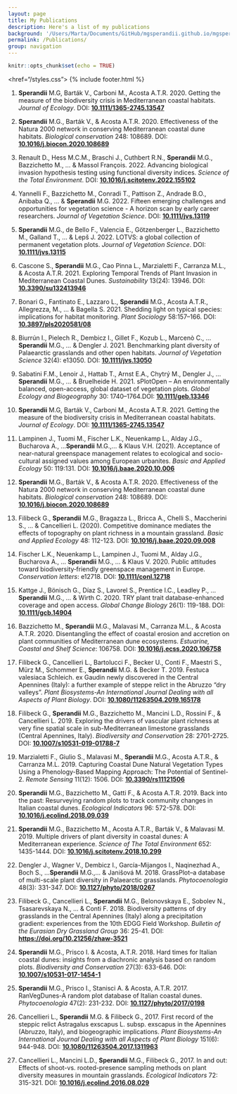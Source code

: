 ```yaml
---
layout: page
title: My Publications
description: Here's a list of my publications
background: '/Users/Marta/Documents/GitHub/mgsperandii.github.io/mgsperandii.github.io/img/Marta_Eris_CampoImp.jpg'
permalink: /Publications/
group: navigation
---
```


```r
knitr::opts_chunk$set(echo = TRUE)
```
<href="/styles.css">
{% include footer.html %}

<p align="justify">

1. **Sperandii** M.G, Barták V., Carboni M., Acosta A.T.R. 2020. Getting the measure of the biodiversity crisis in Mediterranean coastal habitats. _Journal of Ecology_. DOI: <a href="https://doi.org/10.1111/1365-2745.13547">**10.1111/1365-2745.13547**</a> </p>

2.	**Sperandii** M.G., Barták V., & Acosta A.T.R. 2020. Effectiveness of the Natura 2000 network in conserving Mediterranean coastal dune habitats. _Biological conservation_ 248: 108689. DOI: [**10.1016/j.biocon.2020.108689**](https://doi.org/10.1016/j.biocon.2020.108689)

1. Renault D., Hess M.C.M., Braschi J., Cuthbert R.N., **Sperandii** M.G., Bazzichetto M., ... & Massol François. 2022. Advancing biological invasion hypothesis testing using functional diversity indices. _Science of the Total Environment_. DOI: [**10.1016/j.scitotenv.2022.155102**](https://doi.org/10.1016/j.scitotenv.2022.155102)

2. Yannelli F., Bazzichetto M., Conradi T., Pattison Z., Andrade B.O., Anibaba Q., ... & **Sperandii** M.G. 2022. Fifteen emerging challenges and opportunities for vegetation science - A horizon scan by early career researchers. _Journal of Vegetation Science_. DOI: [**10.1111/jvs.13119**](https://doi.org/10.1111/jvs.13119)

3. **Sperandii** M.G., de Bello F., Valencia E., Götzenberger L., Bazzichetto M., Galland T., ... & Lepš J. 2022. LOTVS: a global collection of permanent vegetation plots. _Journal of Vegetation Science_. DOI: [**10.1111/jvs.13115**](https://doi.org/10.1111/jvs.13115)

4. Cascone S., **Sperandii** M.G., Cao Pinna L., Marzialetti F., Carranza M.L., & Acosta A.T.R. 2021. Exploring Temporal Trends of Plant Invasion in Mediterranean Coastal Dunes. _Sustainability_ 13(24): 13946. DOI: [**10.3390/su132413946**](https://doi.org/10.3390/su132413946)

5. Bonari G., Fantinato E., Lazzaro L., **Sperandii** M.G., Acosta A.T.R., Allegrezza, M., ... & Bagella S. 2021. Shedding light on typical species: implications for habitat monitoring. _Plant Sociology_ 58:157–166. DOI: [**10.3897/pls2020581/08**](https://doi.org/10.3897/pls2020581/08)

6. Biurrún I., Pielech R., Dembicz I., Gillet F., Kozub L., Marcenò C., ...**Sperandii** M.G., ... & Dengler J. 2021. Benchmarking plant diversity of Palaearctic grasslands and other open habitats. _Journal of Vegetation Science_ 32(4): e13050. DOI: [**10.1111/jvs.13050**](https://doi.org/10.1111/jvs.13050)

7. Sabatini F.M., Lenoir J., Hattab T., Arnst E.A., Chytrý M., Dengler J., ...**Sperandii** M.G., ... & Bruelheide H. 2021. sPlotOpen – An environmentally balanced, open-access, global dataset of vegetation plots. _Global Ecology and Biogeography_ 30: 1740–1764.DOI: [**10.1111/geb.13346**](https://doi.org/10.1111/geb.13346)

8. **Sperandii** M.G, Barták V., Carboni M., Acosta A.T.R. 2021. Getting the measure of the biodiversity crisis in Mediterranean coastal habitats. _Journal of Ecology_. DOI: [**10.1111/1365-2745.13547**](https://doi.org/10.1111/1365-2745.13547)

9. Lampinen J., Tuomi M., Fischer L.K., Neuenkamp L., Alday J.G., Bucharova A., ...**Sperandii** M.G.,... & Klaus V.H. (2021). Acceptance of near-natural greenspace management relates to ecological and socio-cultural assigned values among European urbanites. _Basic and Applied Ecology_ 50: 119:131. DOI: [**10.1016/j.baae.2020.10.006**](https://doi.org/10.1016/j.baae.2020.10.006)

10.	**Sperandii** M.G., Barták V., & Acosta A.T.R. 2020. Effectiveness of the Natura 2000 network in conserving Mediterranean coastal dune habitats. _Biological conservation_ 248: 108689. DOI: [**10.1016/j.biocon.2020.108689**](https://doi.org/10.1016/j.biocon.2020.108689)

11. Filibeck G., **Sperandii** M.G., Bragazza L., Bricca A., Chelli S., Maccherini S., ... & Cancellieri L. (2020). Competitive dominance mediates the effects of topography on plant richness in a mountain grassland. _Basic and Applied Ecology_ 48: 112-123. DOI: [**10.1016/j.baae.2020.09.008**](https://doi.org/10.1016/j.baae.2020.09.008)

12.	Fischer L.K., Neuenkamp L., Lampinen J., Tuomi M., Alday J.G., Bucharova A., ... **Sperandii** M.G., … & Klaus V. 2020. Public attitudes toward biodiversity‐friendly greenspace management in Europe. _Conservation letters_: e12718. DOI: [**10.1111/conl.12718**](https://doi.org/10.1111/conl.12718)

13.	Kattge J., Bönisch G., Díaz S., Lavorel S., Prentice I.C., Leadley P., ... **Sperandii** M.G., … & Wirth C. 2020.  TRY plant trait database-enhanced coverage and open access. _Global Change Biology_ 26(1): 119-188. DOI:  [**10.1111/gcb.14904**](https://doi.org/10.1111/gcb.14904)

14.	Bazzichetto M., **Sperandii** M.G., Malavasi M., Carranza M.L., & Acosta A.T.R. 2020. Disentangling the effect of coastal erosion and accretion on plant communities of Mediterranean dune ecosystems. _Estuarine, Coastal and Shelf Science_: 106758. DOI: [**10.1016/j.ecss.2020.106758**](https://doi.org/10.1016/j.ecss.2020.106758)

15.	Filibeck G., Cancellieri L., Bartolucci F., Becker U., Conti F., Maestri S., Mürz M., Schommer E., **Sperandii** M.G. & Becker T. 2019. Festuca valesiaca Schleich. ex Gaudin newly discovered in the Central Apennines (Italy): a further example of steppe relict in the Abruzzo “dry valleys”. _Plant Biosystems-An International Journal Dealing with all Aspects of Plant Biology_. DOI: [**10.1080/11263504.2019.165178**](https://doi.org/10.1080/11263504.2019.165178)

16.	Filibeck G., **Sperandii** M.G., Bazzichetto M., Mancini L.D., Rossini F., & Cancellieri L. 2019. Exploring the drivers of vascular plant richness at very fine spatial scale in sub-Mediterranean limestone grasslands (Central Apennines, Italy). _Biodiversity and Conservation_ 28: 2701-2725. DOI: [**10.1007/s10531-019-01788-7**](https://doi.org/10.1007/s10531-019-01788-7)

17.	Marzialetti F., Giulio S., Malavasi M., **Sperandii** M.G., Acosta A.T.R., & Carranza M.L. 2019. Capturing Coastal Dune Natural Vegetation Types Using a Phenology-Based Mapping Approach: The Potential of Sentinel-2. _Remote Sensing_ 11(12): 1506. DOI: [**10.3390/rs11121506**](https://doi.org/10.3390/rs11121506)

18.	**Sperandii** M.G., Bazzichetto M., Gatti F., & Acosta A.T.R. 2019. Back into the past: Resurveying random plots to track community changes in Italian coastal dunes. _Ecological Indicators_ 96: 572-578. DOI: [**10.1016/j.ecolind.2018.09.039**](https://doi.org/10.1016/j.ecolind.2018.09.039)

19.	**Sperandii** M.G., Bazzichetto M., Acosta A.T.R., Barták V., & Malavasi M. 2019. Multiple drivers of plant diversity in coastal dunes: A Mediterranean experience. _Science of The Total Environment_ 652: 1435-1444. DOI: [**10.1016/j.scitotenv.2018.10.299**](https://doi.org/10.1016/j.scitotenv.2018.10.299)

20.	Dengler J., Wagner V., Dembicz I., García-Mijangos I., Naqinezhad A., Boch S., ...**Sperandii** M.G.,...  & Janišová M. 2018. GrassPlot–a database of multi-scale plant diversity in Palaearctic grasslands. _Phytocoenologia_ 48(3): 331-347. DOI: [**10.1127/phyto/2018/0267**](http://doi.org/10.1127/phyto/2018/0267)

21.	Filibeck G., Cancellieri L., **Sperandii** M.G., Belonovskaya E., Sobolev N., Tsasarevskaya N., ... & Conti F. 2018. Biodiversity patterns of dry grasslands in the Central Apennines (Italy) along a precipitation gradient: experiences from the 10th EDGG Field Workshop. _Bulletin of the Eurasian Dry Grassland Group_ 36: 25-41. DOI: [**https://doi.org/10.21256/zhaw-3521**](https://doi.org/10.21256/zhaw-3521)

22.	**Sperandii** M.G., Prisco I. & Acosta, A.T.R. 2018. Hard times for Italian coastal dunes: insights from a diachronic analysis based on random plots. _Biodiversity and Conservation_ 27(3): 633-646. DOI: [**10.1007/s10531-017-1454-1**](https://doi.org/10.1007/s10531-017-1454-1)

23.	**Sperandii** M.G., Prisco I., Stanisci A. & Acosta, A.T.R. 2017. RanVegDunes-A random plot database of Italian coastal dunes. _Phytocoenologia_ 47(2): 231-232. DOI: [**10.1127/phyto/2017/0198**](http://doi.org/10.1127/phyto/2017/0198)

24.	Cancellieri L., **Sperandii** M.G. & Filibeck G., 2017. First record of the steppic relict Astragalus exscapus L. subsp. exscapus in the Apennines (Abruzzo, Italy), and biogeographic implications. _Plant Biosystems-An International Journal Dealing with all Aspects of Plant Biology_ 151(6): 944-948. DOI: [**10.1080/11263504.2017.1311963**](https://doi.org/10.1080/11263504.2017.1311963)

24.	Cancellieri L., Mancini L.D., **Sperandii** M.G., Filibeck G., 2017. In and out: Effects of shoot-vs. rooted-presence sampling methods on plant diversity measures in mountain grasslands. _Ecological Indicators_ 72: 315-321. DOI: [**10.1016/j.ecolind.2016.08.029**](https://doi.org/10.1016/j.ecolind.2016.08.029)
